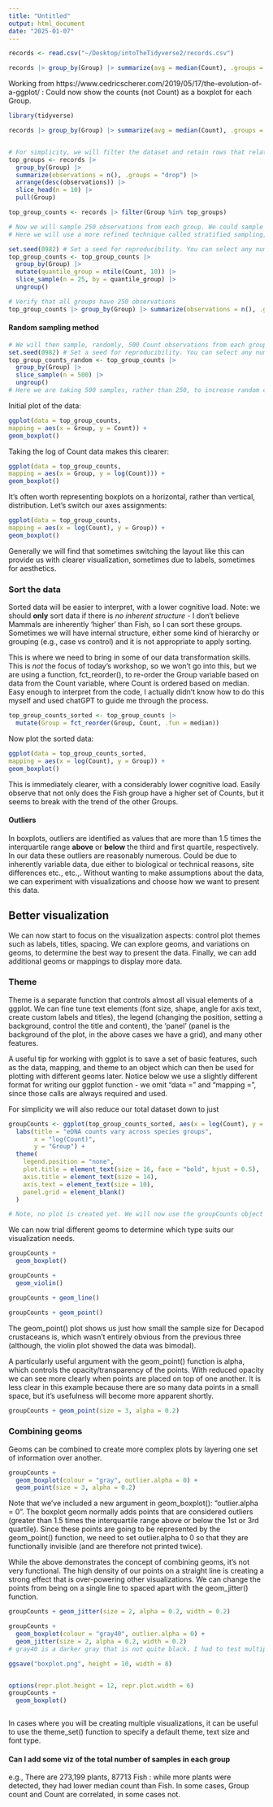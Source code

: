 ```yaml
---
title: "Untitled"
output: html_document
date: "2025-01-07"
---
```


```r
records <- read.csv("~/Desktop/intoTheTidyverse2/records.csv")

records |> group_by(Group) |> summarize(avg = median(Count), .groups = "drop") |> arrange(desc(avg)) |> print(n = 54)
```

Working from https://www.cedricscherer.com/2019/05/17/the-evolution-of-a-ggplot/ : 
Could now show the counts (not Count) as a boxplot for each Group. 

```r
library(tidyverse)

records |> group_by(Group) |> summarize(avg = median(Count), .groups = "drop") |> arrange(desc(avg)) |> print(n = 54)


# For simplicity, we will filter the dataset and retain rows that relate to our top 10 most abundant groups:
top_groups <- records |> 
  group_by(Group) |> 
  summarize(observations = n(), .groups = "drop") |> 
  arrange(desc(observations)) |> 
  slice_head(n = 10) |> 
  pull(Group)

top_group_counts <- records |> filter(Group %in% top_groups)

# Now we will sample 250 observations from each group. We could sample randomly (taking 500 random samples) with the slice_sample(n = 250) function. 
# Here we will use a more refined technique called stratified sampling, which will retain the overall distribution of the data. 

set.seed(0982) # Set a seed for reproducibility. You can select any number.
top_group_counts <- top_group_counts |> 
  group_by(Group) |> 
  mutate(quantile_group = ntile(Count, 10)) |> 
  slice_sample(n = 25, by = quantile_group) |> 
  ungroup()

# Verify that all groups have 250 observations
top_group_counts |> group_by(Group) |> summarize(observations = n(), .groups = "drop") |> arrange(desc(observations)) |> head()
```

#### Random sampling method
```r
# We will then sample, randomly, 500 Count observations from each group. 
set.seed(0982) # Set a seed for reproducibility. You can select any number.
top_group_counts_random <- top_group_counts |> 
  group_by(Group) |> 
  slice_sample(n = 500) |> 
  ungroup()
# Here we are taking 500 samples, rather than 250, to increase random coverage.
```



Initial plot of the data:

```r
ggplot(data = top_group_counts,
mapping = aes(x = Group, y = Count)) +
geom_boxplot()
```


Taking the log of Count data makes this clearer:
```r
ggplot(data = top_group_counts,
mapping = aes(x = Group, y = log(Count))) +
geom_boxplot()
```

It's often worth representing boxplots on a horizontal, rather than vertical, distribution. Let's switch our axes assignments:
```r
ggplot(data = top_group_counts,
mapping = aes(x = log(Count), y = Group)) +
geom_boxplot()
```
 Generally we will find that sometimes switching the layout like this can provide us with clearer visualization, sometimes due to labels, sometimes for aesthetics. 

### Sort the data 

Sorted data will be easier to interpret, with a lower cognitive load. Note: we should **only** sort data if there is *no inherent structure* - I don't believe Mammals are inherently 'higher' than Fish, so I can sort these groups. Sometimes we will have internal structure, either some kind of hierarchy or grouping (e.g., case vs control) and it is not appropriate to apply sorting.

This is where we need to bring in some of our data transformation skills. This is *not* the focus of today's workshop, so we won't go into this, but we are using a function, fct_reorder(), to re-order the Group variable based on data from the Count variable, where Count is ordered based on median. Easy enough to interpret from the code, I actually didn't know how to do this myself and used chatGPT to guide me through the process.
```r
top_group_counts_sorted <- top_group_counts |> 
  mutate(Group = fct_reorder(Group, Count, .fun = median))
```

Now plot the sorted data:
```r
ggplot(data = top_group_counts_sorted,
mapping = aes(x = log(Count), y = Group)) +
geom_boxplot()
```

This is immediately clearer, with a considerably lower cognitive load. Easily observe that not only does the Fish group have a higher set of Counts, but it seems to break with the trend of the other Groups. 

#### Outliers

In boxplots, outliers are identified as values that are more than 1.5 times the interquartile range **above** or **below** the third and first quartile, respectively. In our data these outliers are reasonably numerous. Could be due to inherently variable data, due either to biological or technical reasons, site differences etc., etc.,. Without wanting to make assumptions about the data, we can experiment with visualizations and choose how we want to present this data. 

## Better visualization

We can now start to focus on the visualization aspects: control plot themes such as labels, titles, spacing. We can explore geoms, and variations on geoms, to determine the best way to present the data. Finally, we can add additional geoms or mappings to display more data. 

### Theme

Theme is a separate function that controls almost all visual elements of a ggplot. We can fine tune text elements (font size, shape, angle for axis text, create custom labels and titles), the legend (changing the position, setting a background, control the title and content), the 'panel' (panel is the background of the plot, in the above cases we have a grid), and many other features.

A useful tip for working with ggplot is to save a set of basic features, such as the data, mapping, and theme to an object which can then be used for plotting with different geoms later. Notice below we use a slightly different format for writing our ggplot function - we omit "data = " and "mapping =", since those calls are always required and used.

For simplicity we will also reduce our total dataset down to just 
```r
groupCounts <- ggplot(top_group_counts_sorted, aes(x = log(Count), y = Group, colour = Group)) +
  labs(title = "eDNA counts vary across species groups",
       x = "log(Count)", 
       y = "Group") +
  theme(
    legend.position = "none",
    plot.title = element_text(size = 16, face = "bold", hjust = 0.5),
    axis.title = element_text(size = 14),
    axis.text = element_text(size = 10),
    panel.grid = element_blank()
  ) 

# Note, no plot is created yet. We will now use the groupCounts object in combination with geom functions to create plots.
```

We can now trial different geoms to determine which type suits our visualization needs.

```r
groupCounts + 
  geom_boxplot() 
```


```r
groupCounts + 
  geom_violin() 
```

```r
groupCounts + geom_line()
```

```r
groupCounts + geom_point()
```

The geom_point() plot shows us just how small the sample size for Decapod crustaceans is, which wasn't entirely obvious from the previous three (although, the violin plot showed the data was bimodal). 

A particularly useful argument with the geom_point() function is alpha, which controls the opacity/transparency of the points. With reduced opacity we can see more clearly when points are placed on top of one another. It is less clear in this example because there are so many data points in a small space, but it's usefulness will become more apparent shortly.

```r
groupCounts + geom_point(size = 3, alpha = 0.2)
```

### Combining geoms

Geoms can be combined to create more complex plots by layering one set of information over another. 

```r
groupCounts + 
  geom_boxplot(colour = "gray", outlier.alpha = 0) +
  geom_point(size = 3, alpha = 0.2)
```
Note that we've included a new argument in geom_boxplot(): "outlier.alpha = 0". The boxplot geom normally adds points that are considered outliers (greater than 1.5 times the interquartile range above or below the 1st or 3rd quartile). Since these points are going to be represented by the geom_point() function, we need to set outlier.alpha to 0 so that they are functionally invisible (and are therefore not printed twice). 

While the above demonstrates the concept of combining geoms, it's not very functional. The high density of our points on a straight line is creating a strong effect that is over-powering other visualizations. We can change the points from being on a single line to spaced apart with the geom_jitter() function.

```r
groupCounts + geom_jitter(size = 2, alpha = 0.2, width = 0.2)
```

```r
groupCounts + 
  geom_boxplot(colour = "gray40", outlier.alpha = 0) +
  geom_jitter(size = 2, alpha = 0.2, width = 0.2)
# gray40 is a darker gray that is not quite black. I had to test multiple colours to find one that was clearly visible but not overwhelming.
```



```r

ggsave("boxplot.png", height = 10, width = 8)


options(repr.plot.height = 12, repr.plot.width = 6)
groupCounts + 
  geom_boxplot() 
```

```r

```


In cases where you will be creating multiple visualizations, it can be useful to use the theme_set() function to specify a default theme, text size and font type. 


#### Can I add some viz of the total number of samples in each group
e.g., There are 273,199 plants, 87713 Fish : while more plants were detected, they had lower median count than Fish. In some cases, Group count and Count are correlated, in some cases not. 